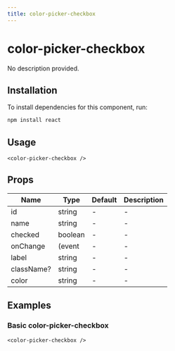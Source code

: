 ```yaml
---
title: color-picker-checkbox
---
```


# color-picker-checkbox

No description provided.

## Installation
To install dependencies for this component, run:
```bash
npm install react
```

## Usage
```tsx
<color-picker-checkbox />
```

## Props
| Name      | Type     | Default | Description                 |
|-----------|----------|---------|-----------------------------|
| id | string | - | - |
| name | string | - | - |
| checked | boolean | - | - |
| onChange | (event | - | - |
| label | string | - | - |
| className? | string | - | - |
| color | string | - | - |

## Examples

### Basic color-picker-checkbox
```tsx
<color-picker-checkbox />
```

